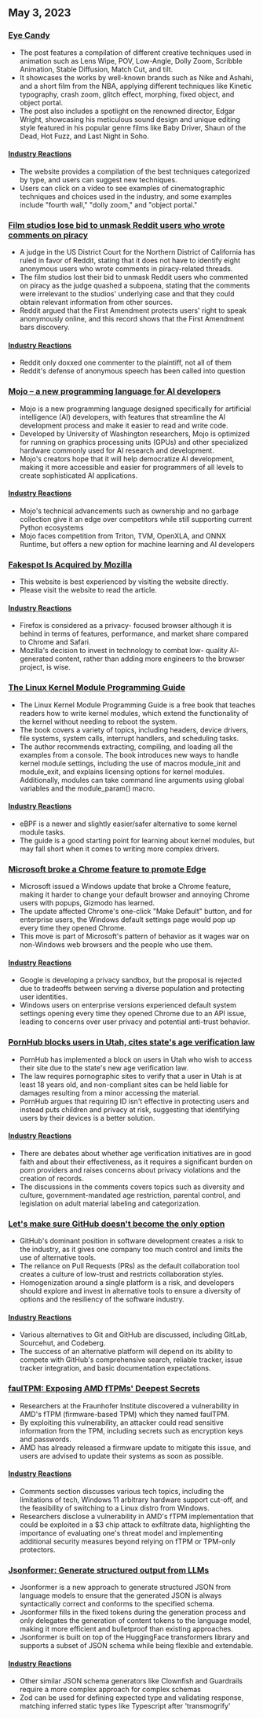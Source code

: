 

<CallToAction />

<Steps>

## May 3, 2023

### [Eye Candy](https://eycndy.com)

- The post features a compilation of different creative techniques used in animation such as Lens Wipe, POV, Low-Angle, Dolly Zoom, Scribble Animation, Stable Diffusion, Match Cut, and tilt.
- It showcases the works by well-known brands such as Nike and Ashahi, and a short film from the NBA, applying different techniques like Kinetic typography, crash zoom, glitch effect, morphing, fixed object, and object portal.
- The post also includes a spotlight on the renowned director, Edgar Wright, showcasing his meticulous sound design and unique editing style featured in his popular genre films like Baby Driver, Shaun of the Dead, Hot Fuzz, and Last Night in Soho.

#### [Industry Reactions](http://news.ycombinator.com/item?id=35791575)

- The website provides a compilation of the best techniques categorized by type, and users can suggest new techniques.
- Users can click on a video to see examples of cinematographic techniques and choices used in the industry, and some examples include "fourth wall," "dolly zoom," and "object portal."

### [Film studios lose bid to unmask Reddit users who wrote comments on piracy](https://arstechnica.com/tech-policy/2023/05/judge-wont-force-reddit-to-identify-anonymous-users-who-discussed-piracy/)

- A judge in the US District Court for the Northern District of California has ruled in favor of Reddit, stating that it does not have to identify eight anonymous users who wrote comments in piracy-related threads.
- The film studios lost their bid to unmask Reddit users who commented on piracy as the judge quashed a subpoena, stating that the comments were irrelevant to the studios' underlying case and that they could obtain relevant information from other sources.
- Reddit argued that the First Amendment protects users' right to speak anonymously online, and this record shows that the First Amendment bars discovery.

#### [Industry Reactions](http://news.ycombinator.com/item?id=35787080)

- Reddit only doxxed one commenter to the plaintiff, not all of them
- Reddit's defense of anonymous speech has been called into question

### [Mojo – a new programming language for AI developers](https://www.modular.com/mojo)

- Mojo is a new programming language designed specifically for artificial intelligence (AI) developers, with features that streamline the AI development process and make it easier to read and write code.
- Developed by University of Washington researchers, Mojo is optimized for running on graphics processing units (GPUs) and other specialized hardware commonly used for AI research and development.
- Mojo's creators hope that it will help democratize AI development, making it more accessible and easier for programmers of all levels to create sophisticated AI applications.

#### [Industry Reactions](http://news.ycombinator.com/item?id=35790367)

- Mojo's technical advancements such as ownership and no garbage collection give it an edge over competitors while still supporting current Python ecosystems
- Mojo faces competition from Triton, TVM, OpenXLA, and ONNX Runtime, but offers a new option for machine learning and AI developers

### [Fakespot Is Acquired by Mozilla](https://www.fakespot.com/post/fakespot-acquired-by-mozilla)

- This website is best experienced by visiting the website directly.
- Please visit the website to read the article.

#### [Industry Reactions](http://news.ycombinator.com/item?id=35789963)

- Firefox is considered as a privacy- focused browser although it is behind in terms of features, performance, and market share compared to Chrome and Safari.
- Mozilla's decision to invest in technology to combat low- quality AI- generated content, rather than adding more engineers to the browser project, is wise.

### [The Linux Kernel Module Programming Guide](https://sysprog21.github.io/lkmpg/)

- The Linux Kernel Module Programming Guide is a free book that teaches readers how to write kernel modules, which extend the functionality of the kernel without needing to reboot the system.
- The book covers a variety of topics, including headers, device drivers, file systems, system calls, interrupt handlers, and scheduling tasks.
- The author recommends extracting, compiling, and loading all the examples from a console. The book introduces new ways to handle kernel module settings, including the use of macros module_init and module_exit, and explains licensing options for kernel modules. Additionally, modules can take command line arguments using global variables and the module_param() macro.

#### [Industry Reactions](http://news.ycombinator.com/item?id=35782630)

- eBPF is a newer and slightly easier/safer alternative to some kernel module tasks.
- The guide is a good starting point for learning about kernel modules, but may fall short when it comes to writing more complex drivers.

### [Microsoft broke a Chrome feature to promote Edge](https://gizmodo.com/microsoft-windows-google-chrome-feature-broken-edge-1850392901)

- Microsoft issued a Windows update that broke a Chrome feature, making it harder to change your default browser and annoying Chrome users with popups, Gizmodo has learned.
- The update affected Chrome's one-click "Make Default" button, and for enterprise users, the Windows default settings page would pop up every time they opened Chrome.
- This move is part of Microsoft's pattern of behavior as it wages war on non-Windows web browsers and the people who use them.

#### [Industry Reactions](http://news.ycombinator.com/item?id=35787707)

- Google is developing a privacy sandbox, but the proposal is rejected due to tradeoffs between serving a diverse population and protecting user identities.
- Windows users on enterprise versions experienced default system settings opening every time they opened Chrome due to an API issue, leading to concerns over user privacy and potential anti-trust behavior.

### [PornHub blocks users in Utah, cites state's age verification law](https://kslnewsradio.com/2003298/adult-website-pornhub-blocks-users-in-utah-from-accessing-the-site/)

- PornHub has implemented a block on users in Utah who wish to access their site due to the state's new age verification law.
- The law requires pornographic sites to verify that a user in Utah is at least 18 years old, and non-compliant sites can be held liable for damages resulting from a minor accessing the material.
- PornHub argues that requiring ID isn't effective in protecting users and instead puts children and privacy at risk, suggesting that identifying users by their devices is a better solution.

#### [Industry Reactions](http://news.ycombinator.com/item?id=35786086)

- There are debates about whether age verification initiatives are in good faith and about their effectiveness, as it requires a significant burden on porn providers and raises concerns about privacy violations and the creation of records.
- The discussions in the comments covers topics such as diversity and culture, government-mandated age restriction, parental control, and legislation on adult material labeling and categorization.

### [Let's make sure GitHub doesn't become the only option](https://blog.edwardloveall.com/lets-make-sure-github-doesnt-become-the-only-option)

- GitHub's dominant position in software development creates a risk to the industry, as it gives one company too much control and limits the use of alternative tools.
- The reliance on Pull Requests (PRs) as the default collaboration tool creates a culture of low-trust and restricts collaboration styles.
- Homogenization around a single platform is a risk, and developers should explore and invest in alternative tools to ensure a diversity of options and the resiliency of the software industry.

#### [Industry Reactions](http://news.ycombinator.com/item?id=35787102)

- Various alternatives to Git and GitHub are discussed, including GitLab, Sourcehut, and Codeberg.
- The success of an alternative platform will depend on its ability to compete with GitHub's comprehensive search, reliable tracker, issue tracker integration, and basic documentation expectations.

### [faulTPM: Exposing AMD fTPMs' Deepest Secrets](https://arxiv.org/abs/2304.14717)

- Researchers at the Fraunhofer Institute discovered a vulnerability in AMD's fTPM (firmware-based TPM) which they named faulTPM.
- By exploiting this vulnerability, an attacker could read sensitive information from the TPM, including secrets such as encryption keys and passwords.
- AMD has already released a firmware update to mitigate this issue, and users are advised to update their systems as soon as possible.

#### [Industry Reactions](http://news.ycombinator.com/item?id=35787195)

- Comments section discusses various tech topics, including the limitations of tech, Windows 11 arbitrary hardware support cut-off, and the feasibility of switching to a Linux distro from Windows.
- Researchers disclose a vulnerability in AMD's fTPM implementation that could be exploited in a $3 chip attack to exfiltrate data, highlighting the importance of evaluating one's threat model and implementing additional security measures beyond relying on fTPM or TPM-only protectors.

### [Jsonformer: Generate structured output from LLMs](https://github.com/1rgs/jsonformer)

- Jsonformer is a new approach to generate structured JSON from language models to ensure that the generated JSON is always syntactically correct and conforms to the specified schema.
- Jsonformer fills in the fixed tokens during the generation process and only delegates the generation of content tokens to the language model, making it more efficient and bulletproof than existing approaches.
- Jsonformer is built on top of the HuggingFace transformers library and supports a subset of JSON schema while being flexible and extendable.

#### [Industry Reactions](http://news.ycombinator.com/item?id=35790092)

- Other similar JSON schema generators like Clownfish and Guardrails require a more complex approach for complex schemas
- Zod can be used for defining expected type and validating response, matching inferred static types like Typescript after 'transmogrify'

</Steps>
